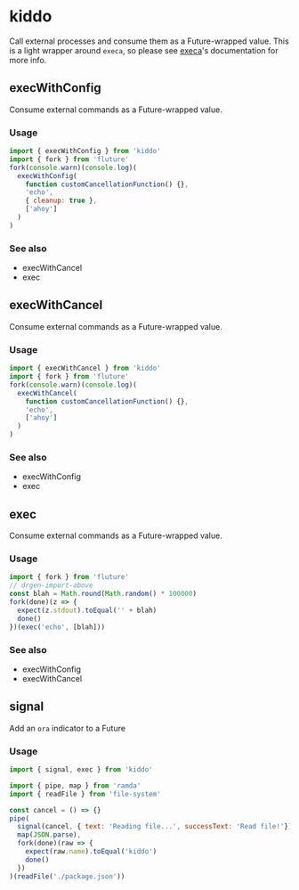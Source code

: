 # kiddo

Call external processes and consume them as a Future-wrapped value. This is a light wrapper around `execa`, so please see [execa](https://github.com/sindresorhus/execa)'s documentation for more info.



## execWithConfig

Consume external commands as a Future-wrapped value.

### Usage

```js
import { execWithConfig } from 'kiddo'
import { fork } from 'fluture'
fork(console.warn)(console.log)(
  execWithConfig(
    function customCancellationFunction() {},
    'echo',
    { cleanup: true },
    ['ahoy']
  )
)
```


### See also
 - execWithCancel
 - exec
## execWithCancel

Consume external commands as a Future-wrapped value.

### Usage

```js
import { execWithCancel } from 'kiddo'
import { fork } from 'fluture'
fork(console.warn)(console.log)(
  execWithCancel(
    function customCancellationFunction() {},
    'echo',
    ['ahoy']
  )
)
```


### See also
 - execWithConfig
 - exec
## exec

Consume external commands as a Future-wrapped value.

### Usage

```js test=true
import { fork } from 'fluture'
// drgen-import-above
const blah = Math.round(Math.random() * 100000)
fork(done)(z => {
  expect(z.stdout).toEqual('' + blah)
  done()
})(exec('echo', [blah]))
```

### See also
 - execWithConfig
 - execWithCancel

## signal

Add an `ora` indicator to a Future

### Usage
```js test=true
import { signal, exec } from 'kiddo'

import { pipe, map } from 'ramda'
import { readFile } from 'file-system'

const cancel = () => {}
pipe(
  signal(cancel, { text: 'Reading file...', successText: 'Read file!'}),
  map(JSON.parse),
  fork(done)(raw => {
    expect(raw.name).toEqual('kiddo')
    done()
  })
)(readFile('./package.json'))
```